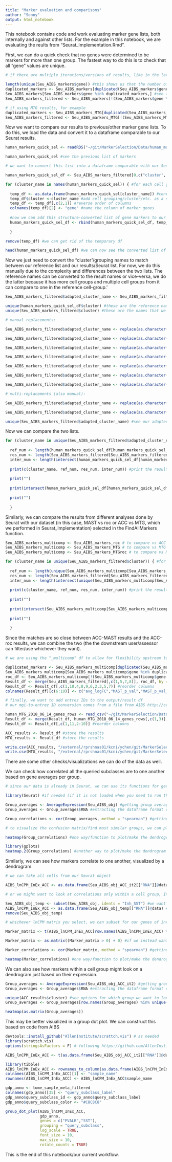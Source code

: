 ```yaml
---
title: "Marker evaluation and comparisons"
author: "Sonny"
output: html_notebook
---
```


This notebook contains code and work evaluating marker gene lists, both internally and against other lists. For the example in this notebook, we are evaluating the reults from "Seurat_Implementation.Rmd".  

First, we can do a quick check that no genes were determined to be markers for more than one group. The fastest way to do this is to check that all "gene" values are unique.

```r

# if there are multiple iterations/versions of results, like in the later parts of Seurat_Implementation.Rmd, we can select which iteration to use and/or filter for comparisons (instead of Seu_AIBS_markers)

length(unique(Seu_AIBS_markers$gene)) #this shows us that the number of unique gene entries are different compared to the number of rows, indicating duplicates
duplicated_markers <- Seu_AIBS_markers[duplicated(Seu_AIBS_markers$gene),"gene"] #get list of duplicated markers
Seu_AIBS_markers[Seu_AIBS_markers$gene %in% duplicated_markers,] #see the rows with duplicated markers
Seu_AIBS_markers_filtered <- Seu_AIBS_markers[!(Seu_AIBS_markers$gene %in% duplicated_markers),] #remove duplicated markers

# if using MTG results, for example
duplicated_markers <- Seu_AIBS_markers_MTG[duplicated(Seu_AIBS_markers_MTG$gene),"gene"] #get list of duplicated markers
Seu_AIBS_markers_filtered <- Seu_AIBS_markers_MTG[!(Seu_AIBS_markers_MTG$gene %in% duplicated_markers),] #remove duplicated markers

```

Now we want to compare our results to previous/other marker gene lists. To do this, we load the data and convert it to a dataframe comparable to our Seurat results.

```r

human_markers_quick_sel <- readRDS("~/git/MarkerSelection/Data/human_markers_quick_sel.rds") #loading a previous marker gene list we've been working with in our lab

human_markers_quick_sel #see the previous list of markers

# we want to convert this list into a dataframe comparable with our Seurat results

human_markers_quick_sel_df <- Seu_AIBS_markers_filtered[0,c("cluster", "gene")] #initializing a blank df, based on Seurat result df [1]

for (cluster_name in names(human_markers_quick_sel)) { #for each cell grouping
  
  temp_df <- as.data.frame(human_markers_quick_sel[cluster_name]) #convert list to a dataframe
  temp_df$cluster <-cluster_name #add cell grouping/cluster/etc. as a second column of values
  temp_df <- temp_df[,c(2,1)] #reverse order of columns
  colnames(temp_df)[2] <- "gene" #name the column of marker genes
  
  #now we can add this structure-converted list of gene markers to our df initialized in [1] (line 19)
  human_markers_quick_sel_df <- rbind(human_markers_quick_sel_df, temp_df) 
  
  }

remove(temp_df) #we can get rid of the temporary df

head(human_markers_quick_sel_df) #we can now see the converted list of gene markers in df format

```

Now we just need to convert the "cluster"/grouping names to match between our reference list and our results/Seurat list.
For now, we do this manually due to the complexity and differences between the two lists. 
The reference names can be converted to the result names or vice-versa, we do the latter because it has more cell groups and multiple cell groups from it can compare to one in the reference cell-group.'

```r

Seu_AIBS_markers_filtered$adapted_cluster_name <- Seu_AIBS_markers_filtered$cluster #copy the cluster column to start a new column of adapted cluster names

unique(human_markers_quick_sel_df$cluster) #these are the reference names that we want to adapt/convert to
unique(Seu_AIBS_markers_filtered$cluster) #these are the names that we want to change to match the above

# manual replacements:

Seu_AIBS_markers_filtered$adapted_cluster_name <- replace(as.character(Seu_AIBS_markers_filtered$adapted_cluster_name), Seu_AIBS_markers_filtered$adapted_cluster_name == "Astro_FGFR3", "Astrocyte")

Seu_AIBS_markers_filtered$adapted_cluster_name <- replace(as.character(Seu_AIBS_markers_filtered$adapted_cluster_name), Seu_AIBS_markers_filtered$adapted_cluster_name == "Endo_CLDN5", "Endothelial")

Seu_AIBS_markers_filtered$adapted_cluster_name <- replace(as.character(Seu_AIBS_markers_filtered$adapted_cluster_name), Seu_AIBS_markers_filtered$adapted_cluster_name == "Micro_C1QC", "Microglia")

Seu_AIBS_markers_filtered$adapted_cluster_name <- replace(as.character(Seu_AIBS_markers_filtered$adapted_cluster_name), Seu_AIBS_markers_filtered$adapted_cluster_name == "OPC_MYT1", "OPC")

Seu_AIBS_markers_filtered$adapted_cluster_name <- replace(as.character(Seu_AIBS_markers_filtered$adapted_cluster_name), Seu_AIBS_markers_filtered$adapted_cluster_name == "Inh_PVALB", "PVALB")

Seu_AIBS_markers_filtered$adapted_cluster_name <- replace(as.character(Seu_AIBS_markers_filtered$adapted_cluster_name), Seu_AIBS_markers_filtered$adapted_cluster_name == "Inh_SST", "SST")

Seu_AIBS_markers_filtered$adapted_cluster_name <- replace(as.character(Seu_AIBS_markers_filtered$adapted_cluster_name), Seu_AIBS_markers_filtered$adapted_cluster_name == "Inh_VIP", "VIP")

# multi-replacements (also manual):

Seu_AIBS_markers_filtered$adapted_cluster_name <- replace(as.character(Seu_AIBS_markers_filtered$adapted_cluster_name), Seu_AIBS_markers_filtered$adapted_cluster_name == "Inh_LAMP5", "LAMP5.PAX6.Other")

Seu_AIBS_markers_filtered$adapted_cluster_name <- replace(as.character(Seu_AIBS_markers_filtered$adapted_cluster_name), Seu_AIBS_markers_filtered$adapted_cluster_name == "Inh_PAX6", "LAMP5.PAX6.Other")

unique(Seu_AIBS_markers_filtered$adapted_cluster_name) #see our adapted cluster/group names

```

Now we can compare the two lists.

```r

for (cluster_name in unique(Seu_AIBS_markers_filtered$adapted_cluster_name)) { #for each group (subclass, in this case)
  
  ref_num <- length(human_markers_quick_sel_df[human_markers_quick_sel_df$cluster == cluster_name, "gene"]) #number of marker genes in reference
  res_num <- length(Seu_AIBS_markers_filtered[Seu_AIBS_markers_filtered$adapted_cluster_name == cluster_name, "gene"]) #number of marker genes in results
  inter_num <- length(intersect(human_markers_quick_sel_df[human_markers_quick_sel_df$cluster == cluster_name, "gene"] ,Seu_AIBS_markers_filtered[Seu_AIBS_markers_filtered$adapted_cluster_name == cluster_name, "gene"])) #number of overlapping marker genes
  
  print(c(cluster_name, ref_num, res_num, inter_num)) #print the results
  
  print("")
  
  print(intersect(human_markers_quick_sel_df[human_markers_quick_sel_df$cluster == cluster_name, "gene"] ,Seu_AIBS_markers_filtered[Seu_AIBS_markers_filtered$adapted_cluster_name == cluster_name, "gene"])) #print list of overlapping marker genes
  
  print("")
  
  }

```

Similarly, we can compare the results from different analyses done by Seurat with our dataset (in this case, MAST vs roc or ACC vs MTG, which we performed in Seurat_Implementation) selected in the FindAllMarkers function.

```r

Seu_AIBS_markers_multicomp <- Seu_AIBS_markers_roc # to compare vs ACC roc
Seu_AIBS_markers_multicomp <- Seu_AIBS_markers_MTG # to compare vs MTG MAST
Seu_AIBS_markers_multicomp <- Seu_AIBS_markers_MTGroc # to compare vs MTG roc

for (cluster_name in unique(Seu_AIBS_markers_filtered$cluster)) { #for each group (subclass, in this case)
  
  ref_num <- length(unique(Seu_AIBS_markers_multicomp[Seu_AIBS_markers_multicomp$cluster == cluster_name, "gene"])) #number of marker genes in reference
  res_num <- length(Seu_AIBS_markers_filtered[Seu_AIBS_markers_filtered$cluster == cluster_name, "gene"]) #number of marker genes in results
  inter_num <- length(intersect(unique(Seu_AIBS_markers_multicomp[Seu_AIBS_markers_multicomp$cluster == cluster_name, "gene"]) ,Seu_AIBS_markers_filtered[Seu_AIBS_markers_filtered$cluster == cluster_name, "gene"])) #number of overlapping marker genes
  
  print(c(cluster_name, ref_num, res_num, inter_num)) #print the results
  
  print("")
  
  print(intersect(Seu_AIBS_markers_multicomp[Seu_AIBS_markers_multicomp$cluster == cluster_name, "gene"] ,Seu_AIBS_markers_filtered[Seu_AIBS_markers_filtered$cluster == cluster_name, "gene"])) #print list of overlapping marker genes, if desired
  
  print("")
  
  }


```

Since the matches are so close between ACC-MAST results and the ACC-roc results, we can combine the two (the the downstream user/assessor can filter/use whichever they want).

```r

# we are using the "_multicomp" df to allow for flexibility upstream to use other df instead of "_roc", such as "_MTGroc"; similarly, we are making a result DF instead of a specifically named result df for most of the code below

duplicated_markers <- Seu_AIBS_markers_multicomp[duplicated(Seu_AIBS_markers_multicomp$gene),"gene"] #get list of duplicated markers from the roc test
Seu_AIBS_markers_multicomp[Seu_AIBS_markers_multicomp$gene %in% duplicated_markers,] #see the rows with duplicated markers
roc_df <- Seu_AIBS_markers_multicomp[!(Seu_AIBS_markers_multicomp$gene %in% duplicated_markers),] #remove duplicated markers
Result_df <- merge(Seu_AIBS_markers_filtered[,c(1,5,7,8)], roc_df, by = "gene", all.x = TRUE, all.y = TRUE) #combine the marker df
Result_df <- Result_df[,c(1,10,4,8,9,6,2,3,5,7)] #reorder columns
colnames(Result_df)[c(6:10)] <- c("avg_logFC","MAST_p_val","MAST_p_val_adj", "roc_myAUC", "roc_power") #rename columns to clarify which test generated which statistic

# finally, we want to add entrez IDs to the output/result df
# our mgi-to-entrez ID conversion comes from a file from AIBS http://celltypes.brain-map.org/api/v2/well_known_file_download/694416044

human_MTG_2018_06_14_genes_rows <- read_csv("~/git/MarkerSelection/Data/Inputs/human_MTG_2018-06-14_genes-rows.csv") #loading the conversion data
Result_df <- merge(Result_df, human_MTG_2018_06_14_genes_rows[,c(1,3)], by = "gene") #add entrez ids
Result_df <- Result_df[,c(1,11,2:10)] #reorder columns

ACC_results <- Result_df #store the results
MTG_results <- Result_df #store the results

write.csv(ACC_results, "/external/rprshnas01/kcni/ychen/git/MarkerSelection/Data/Outputs/ACC_results.csv")
write.csv(MTG_results, "/external/rprshnas01/kcni/ychen/git/MarkerSelection/Data/Outputs/MTG_results.csv")

```

There are some other checks/visualizations we can do of the data as well.

We can check how correlated all the queried subclasses are to one another based on gene averages per group.

```r

# since our data is already in Seurat, we can use its functions for getting group averages

library(Seurat) #if needed (if it is not loaded when you need to run the code below)

Group_averages <- AverageExpression(Seu_AIBS_obj) #getting group averages (returns a list of 1 df)
Group_averages <- Group_averages$RNA #extracting the dataframe format of the results

Group_correlations <- cor(Group_averages, method = "spearman") #getting spearman coefficients of our query groups

# to visualize the confusion matrix/find most similar groups, we can plot/make a dendrogram

heatmap(Group_correlations) #one way/function to plot/make the dendrogram

library(gplots)
heatmap.2(Group_correlations) #another way to plot/make the dendrogram

```

Similarly, we can see how markers correlate to one another, visualized by a dendrogram.

```r

# we can take all cells from our Seurat object

AIBS_lnCPM_InEx_ACC <- as.data.frame(Seu_AIBS_obj_ACC_it2[["RNA"]]@data) #get lnCPM matrix

# or we might want to look at correlations only within a cell group, Inh_SST cells in this case

Seu_AIBS_obj_temp <- subset(Seu_AIBS_obj, idents = "Inh_SST") #we want all cells except for these two groups
AIBS_lnCPM_InEx_ACC <- as.data.frame(Seu_AIBS_obj_temp[["RNA"]]@data) #get lnCPM matrix
remove(Seu_AIBS_obj_temp)

# whichever lnCPM matrix you select, we can subset for our genes of interest and calculate + plot the correlations

Marker_matrix <- t(AIBS_lnCPM_InEx_ACC[row.names(AIBS_lnCPM_InEx_ACC) %in% unique(ACC_results[ACC_results$cluster == "Inh_SST","gene"]),]) #subset for markers of interest

Marker_matrix <- as.matrix((Marker_matrix > 0) + 0) #if we instead want to work with a binary present/absent matrix (optional)

Marker_correlations <- cor(Marker_matrix, method = "spearman") #getting spearman coefficients of our query groups

heatmap(Marker_correlations) #one way/function to plot/make the dendrogram

```


We can also see how markers within a cell group might look on a dendrogram just based on their expression.

```r

Group_averages <- AverageExpression(Seu_AIBS_obj_ACC_it2) #getting group averages (returns a list of 1 df)
Group_averages <- Group_averages$RNA #extracting the dataframe format of the results

unique(ACC_results$cluster) #see options for which group we want to look at
Group_averages <- Group_averages[row.names(Group_averages) %in% unique(ACC_results[ACC_results$cluster == "Inh_SST","gene"]),] #subset for marker genes

heatmap(as.matrix(Group_averages))

```

This may be better visualized in a group dot plot. We can construct this based on code from AIBS

```r

devtools::install_github("AllenInstitute/scrattch.vis") # as needed
library(scrattch.vis)
options(stringsAsFactors = F) # following https://github.com/AllenInstitute/scrattch.vis

AIBS_lnCPM_InEx_ACC <- t(as.data.frame(Seu_AIBS_obj_ACC_it2[["RNA"]]@data)) #get transposed lnCPM matrix

library(tibble)
AIBS_lnCPM_InEx_ACC <- rownames_to_column(as.data.frame(AIBS_lnCPM_InEx_ACC))
colnames(AIBS_lnCPM_InEx_ACC)[1] <- "sample_name"
rownames(AIBS_lnCPM_InEx_ACC) <- AIBS_lnCPM_InEx_ACC$sample_name

gdp_anno <- tome_sample_meta_filtered
colnames(gdp_anno)[35] <- "query_subclass_label"
gdp_anno$query_subclass_id <- gdp_anno$query_subclass_label
gdp_anno$query_subclass_color <- "#C8C8C8"

group_dot_plot(AIBS_lnCPM_InEx_ACC, 
               gdp_anno, 
               genes = c("PVALB","SST"), 
               grouping = "query_subclass", 
               log_scale = TRUE,
               font_size = 10,
               max_size = 10,
               rotate_counts = TRUE)

```

This is the end of this notebook/our current workflow.
